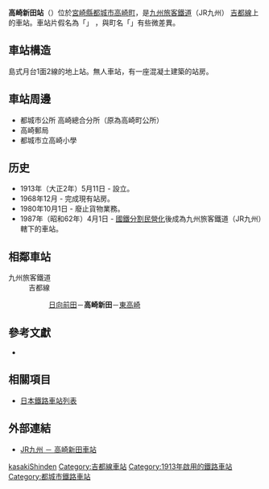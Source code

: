 {{noteTA
|T=zh-tw:高崎新田車站;zh-hk:高崎新田站;zh-cn:高崎新田站;
|1=zh-tw:高崎新田車站;zh-hk:高崎新田站;zh-cn:高崎新田站;}}
{{日本車站資訊
|公司色 = red
|文字色 = 
|站名 = 高崎新田站
|圖片 = 
|pxl = 
|圖片說明 = 
|日文原名 = 高崎新田
|平假名 = たかさきしんでん
|羅馬拼音 =  Takasaki-Shinden
|副站名 = 
|所屬公司 = [[九州旅客鐵道|九州旅客鐵道]]（JR九州）
|所屬路線 = [[吉都線|吉都線]]
|前一站 = [[日向前田站|日向前田]]
|前一站距離 = 4.4
|後一站距離 = 4.3
|後一站 =  [[東高崎站|東高崎]]
|距離 = 39.4
|起點站 = [[吉松站|吉松]]
|電報略號 = タサ
|車站編號 = 
|停站路線數 = 
|所在地 = [[宮崎縣|宮崎縣]][[都城市|都城市]][[高崎町|高崎町]]大牟田
|車站構造 = 地面站
|月台配置 = 1面2線
|啟用年月日 = 1913年5月11日
|廢站年月日 = 
|乘客人數 = 
|上下車人次 = 119
|統計年度 = 2006
|轉車 = 
|備註 = 
|全寬備註 = 
}}
'''高崎新田站'''（{{jpn|j=高崎新田駅|kyu=高崎新田驛|hg=たかさきしんでんえき|hgt=|rm=Takasaki-Shinden eki|f=y}}）位於[[宮崎縣|宮崎縣]][[都城市|都城市]][[高崎町|高崎町]]，是[[九州旅客鐵道|九州旅客鐵道]]（JR九州）
[[吉都線|吉都線]]上的車站。車站片假名為「{{lang|ja|たか'''さ'''き}}」 ，與町名「{{lang|ja|たか'''ざ'''き}}」有些微差異。

== 車站構造 ==
島式月台1面2線的地上站。無人車站，有一座混凝土建築的站房。

== 車站周邊 ==
* 都城市公所 高崎總合分所（原為高崎町公所）
* 高崎郵局
* 都城市立高崎小學

== 历史 ==
* 1913年（大正2年）5月11日 - 設立。
* 1968年12月 - 完成現有站房。
* 1980年10月1日 - 廢止貨物業務。
* 1987年（昭和62年）4月1日 - [[國鐵分割民營化|國鐵分割民營化]]後成為九州旅客鐵道（JR九州）轄下的車站。

== 相鄰車站 ==
; 九州旅客鐵道
: 吉都線
:: [[日向前田站|日向前田]]－'''高崎新田'''－[[東高崎站|東高崎]]

==參考文獻==
*{{cite book
  | author = 今尾惠介
  | title = {{lang|ja|日本鉄道旅行地図帳 12号・九州}}
  | publisher = 新潮社
  | series = {{lang|ja|日本鉄道旅行地図帳}}
  | year = 2008
  | isbn = 978-4-10-790030-2
}}

==相關項目==
* [[日本鐵路車站列表|日本鐵路車站列表]]

==外部連結==
* [http://www.jrkyushu.co.jp/railway/station/1191657_1601.html JR九州 － 高崎新田車站]{{ja}}

{{吉都線}}
{{DEFAULTSORT:Takasaki-Shinden}}
[[Category:日本鐵路車站_Ta|kasakiShinden]]
[[Category:吉都線車站|Category:吉都線車站]]
[[Category:1913年啟用的鐵路車站|Category:1913年啟用的鐵路車站]]
[[Category:都城市鐵路車站|Category:都城市鐵路車站]]